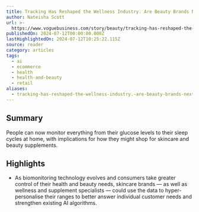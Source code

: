 ```yaml
---
title: Tracking Has Reshaped the Wellness Industry. Are Beauty Brands Next?
author: Nateisha Scott
url: >-
  https://www.voguebusiness.com/story/beauty/tracking-has-reshaped-the-wellness-industry-are-beauty-brands-next?uID=58ba29f6592c24ef0bdefa76114a43982a806c17a289ed758a3b0794fe834435&utm_campaign=VB_BeautyEdit_MEMBER_120724_&utm_source=newsletter&utm_brand=vb&utm_mailing=VB_BeautyEdit_MEMBER_120724_&utm_medium=email&utm_term=VB_PaidBeauty
publishedOn: 2024-07-12T00:00:00.000Z
lastHighlightedOn: 2024-07-12T10:25:22.115Z
source: reader
category: articles
tags:
  - ai
  - ecommerce
  - health
  - health-and-beauty
  - retail
aliases:
  - tracking-has-reshaped-the-wellness-industry.-are-beauty-brands-next
---
```

## Summary

People can now monitor everything from their glucose levels to their sleep cycles at home, with implications for how they might shop for skincare and beauty supplements.

## Highlights
- As biomonitoring technology evolves and consumers take greater control of their health and beauty needs, skincare brands — as well as wellness and supplement specialists — could use the data to hyper-personalise their ranges to better answer individual customer needs and strengthen existing AI algorithms.
